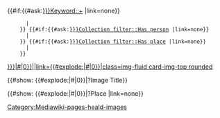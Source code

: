 <includeonly>
<div class="card border-0">
  <div class="badges"><!--
  -->{{#if:{{#ask:[[{{{1|}}}]][[Keyword::+]] |link=none}}
       |<span class="has-keyword"></span>
     }}<!--
  -->{{#if:{{#ask:[[{{{1|}}}]][[Collection filter::Has person]] |link=none}}
       |<span class="has-person"></span>
     }}<!--
  -->{{#if:{{#ask:[[{{{1|}}}]][[Collection filter::Has place]] |link=none}}
       |<span class="has-place"></span>
     }}</div><!--
  -->[[{{#explode:{{{1|}}}|#|0}}||link={{#explode:{{{1|}}}|#|0}}|class=img-fluid card-img-top rounded]]<!--
  --><div class="caption-wrapper"><!--
     --><span class="caption">{{#show: {{#explode:{{{1|}}}|#|0}}|?Image Title}}</span><!--
     --><div class="small text-center">{{#show: {{#explode:{{{1|}}}|#|0}}|?Place |link=none}}</div>
     </div>
</div></includeonly><noinclude>[[Category:Mediawiki-pages-heald-images]]</noinclude>
